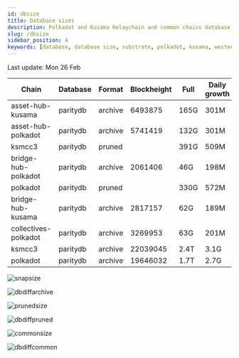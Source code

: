 ```yaml
---
id: dbsize
title: Database sizes
description: Polkadot and Kusama Relaychain and common chains database sizes
slug: /dbsize
sidebar_position: 4
keywords: [database, database size, substrate, polkadot, kusama, westend]
---
```



Last update: Mon 26 Feb

| Chain    | Database   | Format | Blockheight | Full         | Daily growth |
| ------------------------| ----------- | -------- | ------- | ---------- | ----- | 
| asset-hub-kusama | paritydb | archive | 6493875 | 165G | 301M |
| asset-hub-polkadot | paritydb | archive | 5741419 | 132G | 301M |
| ksmcc3 | paritydb | pruned |  | 391G | 509M |
| bridge-hub-polkadot | paritydb | archive | 2061406 | 46G | 198M |
| polkadot | paritydb | pruned |  | 330G | 572M |
| bridge-hub-kusama | paritydb | archive | 2817157 | 62G | 189M |
| collectives-polkadot | paritydb | archive | 3269953 | 63G | 201M |
| ksmcc3 | paritydb | archive | 22039045 | 2.4T | 3.1G |
| polkadot | paritydb | archive | 19646032 | 1.7T | 2.7G |

![snapsize](/img/archivesize.png)

![dbdiffarchive](/img/dbdiffrelay.png)

![prunedsize](/img/prunedsize.png)

![dbdiffpruned](/img/dbdiffpruned.png)

![commonsize](/img/commonsize.png)

![dbdiffcommon](/img/dbdiffcommon.png)
